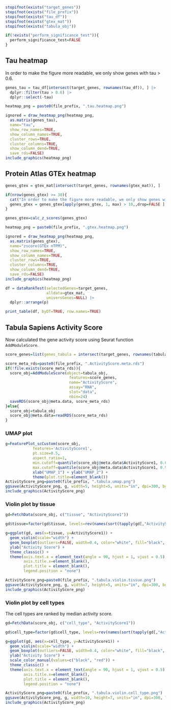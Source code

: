 ```r
stopifnot(exists("target_genes"))
stopifnot(exists("file_prefix"))
stopifnot(exists("tau_df"))
stopifnot(exists("gtex_mat"))
stopifnot(exists("tabula_obj"))

if(!exists("perform_significance_test")){
  perform_significance_test=FALSE
}
```

## Tau heatmap

In order to make the figure more readable, we only show genes with tau > 0.6.

```r
genes_tau = tau_df[intersect(target_genes, rownames(tau_df)), ] |>
  dplyr::filter(tau > 0.6) |>
  dplyr::select(-tau)

heatmap_png = paste0(file_prefix, ".tau.heatmap.png")

ignored = draw_heatmap_png(heatmap_png, 
  as.matrix(genes_tau), 
  name="tau", 
  show_row_names=TRUE, 
  show_column_names=TRUE, 
  cluster_rows=TRUE, 
  cluster_columns=TRUE,
  show_column_dend=TRUE,
  save_rds=FALSE)
include_graphics(heatmap_png)
```

## Protein Atlas GTEx heatmap

```r
genes_gtex = gtex_mat[intersect(target_genes, rownames(gtex_mat)), ]

if(nrow(genes_gtex) >= 30){
  cat("In order to make the figure more readable, we only show genes with max nTPM > 10.\n")
  genes_gtex = genes_gtex[apply(genes_gtex, 1, max) > 10,,drop=FALSE ]
}

genes_gtex=calc_z_scores(genes_gtex)

heatmap_png = paste0(file_prefix, ".gtex.heatmap.png")

ignored = draw_heatmap_png(heatmap_png, 
  as.matrix(genes_gtex), 
  name="zscore(GTEx nTPM)", 
  show_row_names=TRUE, 
  show_column_names=TRUE, 
  cluster_rows=TRUE, 
  cluster_columns=TRUE,
  show_column_dend=TRUE,
  save_rds=FALSE)
include_graphics(heatmap_png)
```

```r
df = dataRankTest(selectedGenes=target_genes, 
                  alldata=gtex_mat, 
                  universGenes=NULL) |>
  dplyr::arrange(p)

print_table(df, byDT=TRUE, row.names=TRUE)
```

## Tabula Sapiens Activity Score

Now calculated the gene activity score using Seurat function `AddModuleScore`.

```r
score_genes=list(genes_tabula = intersect(target_genes, rownames(tabula_obj)))

score_meta_rds=paste0(file_prefix, ".ActivityScore.meta.rds")
if(!file.exists(score_meta_rds)){
  score_obj=AddModuleScore(object=tabula_obj, 
                            features=score_genes, 
                            name="ActivityScore", 
                            assay="RNA",
                            slot="data",
                            nbin=24)
  saveRDS(score_obj@meta.data, score_meta_rds)
}else{
  score_obj=tabula_obj
  score_obj@meta.data=readRDS(score_meta_rds)
}
```

### UMAP plot

```r
g=FeaturePlot_scCustom(score_obj, 
            features='ActivityScore1', 
            pt.size=0.5,
            aspect_ratio=1,
            min.cutoff=quantile(score_obj@meta.data$ActivityScore1, 0.01),
            max.cutoff=quantile(score_obj@meta.data$ActivityScore1, 0.99)) +
            xlab("UMAP_1") + ylab("UMAP_2") + 
            theme(plot.title=element_blank())
ActivityScore_png=paste0(file_prefix, ".tabula.umap.png")
ggsave(ActivityScore_png, g, width=5, height=5, units="in", dpi=300, bg="white")
include_graphics(ActivityScore_png)
```

### Violin plot by tissue

```r
gd=FetchData(score_obj, c("tissue", "ActivityScore1"))

gd$tissue=factor(gd$tissue, levels=rev(names(sort(tapply(gd[,"ActivityScore1"], gd$tissue, median)))))

g=ggplot(gd, aes(x=tissue, y=ActivityScore1)) +
  geom_violin(scale="width") + 
  geom_boxplot(outliers=FALSE, width=0.4, color="white", fill="black", linewidth=0.2) +
  ylab("Activity Score") +  
  theme_classic() +
  theme(axis.text.x = element_text(angle = 90, hjust = 1, vjust = 0.5),
        axis.title.x=element_blank(),
        plot.title = element_blank(),
        legend.position = "none")

ActivityScore_png=paste0(file_prefix, ".tabula.violin.tissue.png")
ggsave(ActivityScore_png, g, width=7, height=5, units="in", dpi=300, bg="white")
include_graphics(ActivityScore_png)       
```   

### Violin plot by cell types 

The cell types are ranked by median activity score.

```r
gd=FetchData(score_obj, c("cell_type", "ActivityScore1"))

gd$cell_type=factor(gd$cell_type, levels=rev(names(sort(tapply(gd[,"ActivityScore1"], gd$cell_type, median)))))

g=ggplot(gd, aes(x=cell_type, y=ActivityScore1)) +
  geom_violin(scale="width") + 
  geom_boxplot(outliers=FALSE, width=0.4, color="white", fill="black", linewidth=0.2) +
  ylab("Activity Score") + 
  scale_color_manual(values=c("black", "red")) +
  theme_classic() +
  theme(axis.text.x = element_text(angle = 90, hjust = 1, vjust = 0.5),
        axis.title.x=element_blank(),
        plot.title = element_blank(),
        legend.position = "none")

ActivityScore_png=paste0(file_prefix, ".tabula.violin.cell_type.png")
ggsave(ActivityScore_png, g, width=10, height=7, units="in", dpi=300, limitsize=FALSE, bg="white")
include_graphics(ActivityScore_png)
```
